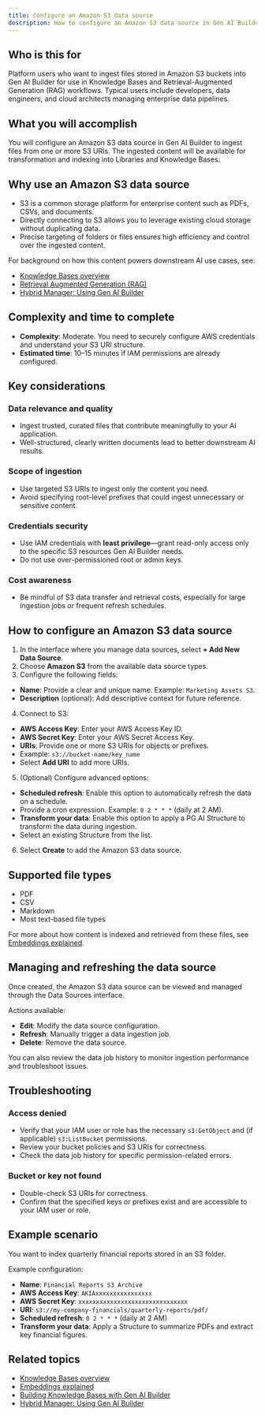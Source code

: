 ```yaml
---
title: Configure an Amazon S3 data source
description: How to configure an Amazon S3 data source in Gen AI Builder to ingest files from S3 buckets into your Knowledge Bases.
---
```


## Who is this for

Platform users who want to ingest files stored in Amazon S3 buckets into Gen AI Builder for use in Knowledge Bases and Retrieval-Augmented Generation (RAG) workflows.
Typical users include developers, data engineers, and cloud architects managing enterprise data pipelines.

## What you will accomplish

You will configure an Amazon S3 data source in Gen AI Builder to ingest files from one or more S3 URIs. The ingested content will be available for transformation and indexing into Libraries and Knowledge Bases.

## Why use an Amazon S3 data source

-   S3 is a common storage platform for enterprise content such as PDFs, CSVs, and documents.
-   Directly connecting to S3 allows you to leverage existing cloud storage without duplicating data.
-   Precise targeting of folders or files ensures high efficiency and control over the ingested content.

For background on how this content powers downstream AI use cases, see:

- [Knowledge Bases overview](../../../pipeline/knowledge_base)
- [Retrieval Augmented Generation (RAG)](/edb-postgres-ai/ai-factory/learn/explained/rag)
- [Hybrid Manager: Using Gen AI Builder](../../../../../hybrid-manager/ai-factory/gen-ai/builder)

## Complexity and time to complete

-   **Complexity**: Moderate. You need to securely configure AWS credentials and understand your S3 URI structure.
-   **Estimated time**: 10–15 minutes if IAM permissions are already configured.

## Key considerations

### Data relevance and quality

-   Ingest trusted, curated files that contribute meaningfully to your AI application.
-   Well-structured, clearly written documents lead to better downstream AI results.

### Scope of ingestion

-   Use targeted S3 URIs to ingest only the content you need.
-   Avoid specifying root-level prefixes that could ingest unnecessary or sensitive content.

### Credentials security

-   Use IAM credentials with **least privilege**—grant read-only access only to the specific S3 resources Gen AI Builder needs.
-   Do not use over-permissioned root or admin keys.

### Cost awareness

-   Be mindful of S3 data transfer and retrieval costs, especially for large ingestion jobs or frequent refresh schedules.

## How to configure an Amazon S3 data source

1.  In the interface where you manage data sources, select **+ Add New Data Source**.
2.  Choose **Amazon S3** from the available data source types.
3.  Configure the following fields:

-   **Name**: Provide a clear and unique name. Example: `Marketing Assets S3`.
-   **Description** (optional): Add descriptive context for future reference.

4.  Connect to S3:

-   **AWS Access Key**: Enter your AWS Access Key ID.
-   **AWS Secret Key**: Enter your AWS Secret Access Key.
-   **URIs**: Provide one or more S3 URIs for objects or prefixes.
-   Example: `s3://bucket-name/key_name`
-   Select **Add URI** to add more URIs.

5.  (Optional) Configure advanced options:

-   **Scheduled refresh**: Enable this option to automatically refresh the data on a schedule.
-   Provide a cron expression. Example: `0 2 * * *` (daily at 2 AM).
-   **Transform your data**: Enable this option to apply a PG.AI Structure to transform the data during ingestion.
-   Select an existing Structure from the list.

6.  Select **Create** to add the Amazon S3 data source.

## Supported file types

-   PDF
-   CSV
-   Markdown
-   Most text-based file types

For more about how content is indexed and retrieved from these files, see [Embeddings explained](/edb-postgres-ai/ai-factory/learn/explained/embeddings).

## Managing and refreshing the data source

Once created, the Amazon S3 data source can be viewed and managed through the Data Sources interface.

Actions available:

-   **Edit**: Modify the data source configuration.
-   **Refresh**: Manually trigger a data ingestion job.
-   **Delete**: Remove the data source.

You can also review the data job history to monitor ingestion performance and troubleshoot issues.

## Troubleshooting

### Access denied

-   Verify that your IAM user or role has the necessary `s3:GetObject` and (if applicable) `s3:ListBucket` permissions.
-   Review your bucket policies and S3 URIs for correctness.
-   Check the data job history for specific permission-related errors.

### Bucket or key not found

-   Double-check S3 URIs for correctness.
-   Confirm that the specified keys or prefixes exist and are accessible to your IAM user or role.

## Example scenario

You want to index quarterly financial reports stored in an S3 folder.

Example configuration:

-   **Name**: `Financial Reports S3 Archive`
-   **AWS Access Key**: `AKIAxxxxxxxxxxxxxxxx`
-   **AWS Secret Key**: `xxxxxxxxxxxxxxxxxxxxxxxxxxxxxxx`
-   **URI**: `s3://my-company-financials/quarterly-reports/pdf/`
-   **Scheduled refresh**: `0 2 * * *` (daily at 2 AM)
-   **Transform your data**: Apply a Structure to summarize PDFs and extract key financial figures.

## Related topics

- [Knowledge Bases overview](../../../pipeline/knowledge_base)
- [Embeddings explained](/edb-postgres-ai/ai-factory/learn/explained/embeddings)
- [Building Knowledge Bases with Gen AI Builder](/edb-postgres-ai/ai-factory/learn/how-togen-ai/knowledge-base-setup) <!-- Placeholder link -->
- [Hybrid Manager: Using Gen AI Builder](../../../../../hybrid-manager/ai-factory/gen-ai/builder)
